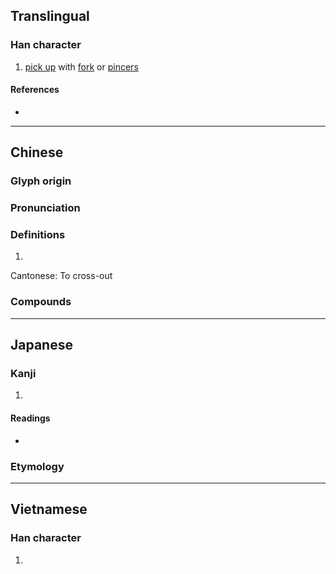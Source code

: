 {{also|搋}}
{{character info}}
==Translingual==

===Han character===
{{Han char|rn=64|rad=手|as=03|sn=6|four=57040|canj=QEI|ids=⿰扌叉}}

# [[pick up]] with [[fork]] or [[pincers]]

====References====
* {{Han ref|kx=0418.040|dkj=11804|dj=0764.210|hdz=31832.080|uh=6260|ud=25184|bh=C9EA|bd=51690}}

----

==Chinese==
{{zh-forms|alt=叉-second round simplified}}

===Glyph origin===
{{Han etym}}

===Pronunciation===
{{zh-pron
|m=chā,chāi,zhǎ
|c=caa1
|mc=y
|oc=y
|ma=
|cat=
}}

===Definitions===
{{zh-hanzi}}

# {{rfdef|zh|sort=手03}}

Cantonese: To cross-out

===Compounds===
{{zh-der|扠手|扠枒|扠腰|扠門}}

----

==Japanese==

===Kanji===
{{ja-kanji|grade=|rs=手03}}

# {{rfdef|ja|sort=手03}}

====Readings====
* {{ja-readings
|goon=しゃ, せ
|kanon=さ, さい
|kun=さ-す, さて-
}}

===Etymology===
{{ja-kanjitab|さて|yomi=k}}
{{ja-see|さて}}

----

==Vietnamese==

===Han character===
{{vi-readings|reading=xoa, xoá|rs=手03}}

# {{rfdef|vi}}